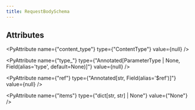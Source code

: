 ```yaml
---
title: RequestBodySchema
---
```


## Attributes

<PyAttribute name={"content_type"} type={"ContentType"} value={null} />

<PyAttribute
  name={"type_"}
  type={"Annotated[ParameterType | None, Field(alias='type', default=None)]"}
  value={null}
/>

<PyAttribute
  name={"ref"}
  type={"Annotated[str, Field(alias='$ref')]"}
  value={null}
/>

<PyAttribute name={"items"} type={"dict[str, str] | None"} value={"None"} />
